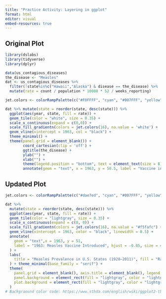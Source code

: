 ---
title: "Practice Activity: Layering in ggplot"
format: html
editor: visual
embed-resources: true
---

## Original Plot

```{r libraries}
library(dslabs)
library(tidyverse)
library(dplyr)
```

```{r data}

data(us_contagious_diseases)
the_disease <- "Measles"
dat <- us_contagious_diseases %>%
  filter(!state%in%c("Hawaii","Alaska") & disease == the_disease) %>%
  mutate(rate = count / population * 10000 * 52 / weeks_reporting) 

jet.colors <- colorRampPalette(c("#F0FFFF", "cyan", "#007FFF", "yellow", "#FFBF00", "orange", "red", "#7F0000"), bias = 2.25)

dat %>% mutate(state = reorder(state, desc(state))) %>%
  ggplot(aes(year, state, fill = rate)) +
  geom_tile(color = "white", size = 0.35) +
  scale_x_continuous(expand = c(0,0)) +
  scale_fill_gradientn(colors = jet.colors(16), na.value = 'white') +
  geom_vline(xintercept = 1963, col = "black") +
  theme_minimal() + 
  theme(panel.grid = element_blank()) +
        coord_cartesian(clip = 'off') +
        ggtitle(the_disease) +
        ylab("") +
        xlab("") +  
        theme(legend.position = "bottom", text = element_text(size = 8)) + 
        annotate(geom = "text", x = 1963, y = 50.5, label = "Vaccine introduced", size = 3, hjust = -0.04)
```

## Updated Plot

```{r updatd}

jet.colors <- colorRampPalette(c("#dae7ed", "cyan", "#007FFF", "yellow", "#FFBF00", "orange", "red", "#7F0000"), bias = 2.25)

dat %>%
  mutate(state = reorder(state, desc(state))) %>%
  ggplot(aes(year, state, fill = rate)) +
  geom_tile(color = "lightgray", size = 0.35) +
  scale_x_continuous(expand = c(0, 0)) +
  scale_fill_gradientn(colors = jet.colors(16), na.value = "#f5fafc") +
  geom_vline(xintercept = 1963, color = "black", linewidth = 0.5) +
  annotate(
    geom = "text",x = 1963, y = 51,
    label = "1963: Measles Vaccine Introduced", hjust = -0.05, size = 4, family = "serif", color = "black"
  ) +
  labs(
    title = "Measles Prevalence in U.S. States (1928–2011)", fill = "Rate per 10,000"
  ) + theme_minimal(base_family = "serif") +
  theme(
    panel.grid = element_blank(), axis.title = element_blank(), legend.position = "bottom", plot.title = element_text(size = 14, face = "bold", color = "black"), 
    panel.background = element_rect(fill = "lightgray", color = "lightgray"),
    plot.background = element_rect(fill = "lightgray", color = "lightgray")
  ) 
# Backgraound color code: https://www.sthda.com/english/wiki/ggplot2-themes-and-background-colors-the-3-elements

```
